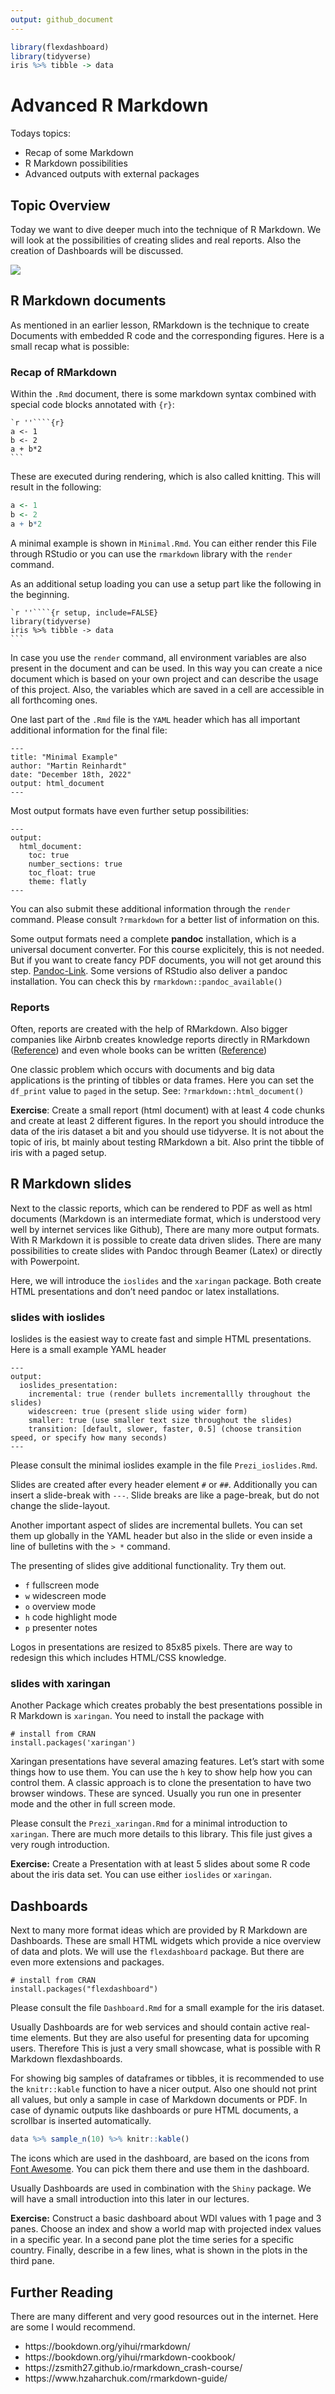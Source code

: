 ```yaml
---
output: github_document
---
```


```r
library(flexdashboard)
library(tidyverse)
iris %>% tibble -> data
```

# Advanced R Markdown

Todays topics:

* Recap of some Markdown
* R Markdown possibilities
* Advanced outputs with external packages 

## Topic Overview

Today we want to dive deeper much into the technique of R Markdown. We will look at the possibilities of creating slides and real reports. Also the creation of Dashboards will be discussed.

![](data-science-communicate.png)

## R Markdown documents

As mentioned in an earlier lesson, RMarkdown is the technique to create Documents with embedded R code and the corresponding figures. Here is a small recap what is possible:

### Recap of RMarkdown

Within the `.Rmd` document, there is some markdown syntax combined with special code blocks annotated with `{r}`:


````
`r ''````{r}
a <- 1
b <- 2
a + b*2
```
````

These are executed during rendering, which is also called knitting. This will result in the following:

```r
a <- 1
b <- 2
a + b*2
```

A minimal example is shown in `Minimal.Rmd`. You can either render this File through RStudio or you can use the `rmarkdown` library with the `render` command.

As an additional setup loading you can use a setup part like the following in the beginning.

````
`r ''````{r setup, include=FALSE}
library(tidyverse)
iris %>% tibble -> data
```
````


In case you use the `render` command, all environment variables are also present in the document and can be used. In this way you can create a nice document which is based on your own project and can describe the usage of this project. Also, the variables which are saved in a cell are accessible in all forthcoming ones.

One last part of the `.Rmd` file is the `YAML` header which has all important additional information for the final file:

```
---
title: "Minimal Example"
author: "Martin Reinhardt"
date: "December 18th, 2022"
output: html_document
---
```

Most output formats have even further setup possibilities:

```
---
output:
  html_document:
    toc: true
    number_sections: true
    toc_float: true
    theme: flatly
---
```

You can also submit these additional information through the `render` command. Please consult `?rmarkdown` for a better list of information on this.

Some output formats need a complete **pandoc** installation, which is a universal document converter. For this course explicitely, this is not needed. But if you want to create fancy PDF documents, you will not get around this step. [Pandoc-Link](https://pandoc.org/). Some versions of RStudio also deliver a pandoc installation. You can check this by `rmarkdown::pandoc_available()`

### Reports

Often, reports are created with the help of RMarkdown. Also bigger companies like Airbnb creates knowledge reports directly in RMarkdown  ([Reference](https://www.tandfonline.com/doi/abs/10.1080/00031305.2017.1392362?journalCode=utas20)) and even whole books can be written ([Reference](https://www.kff.org/health-costs/report/2017-employer-health-benefits-survey/))

One classic problem which occurs with documents and big data applications is the printing of tibbles or data frames. Here you can set the `df_print` value to `paged` in the setup. See: `?rmarkdown::html_document()`

**Exercise**: Create a small report (html document) with at least 4 code chunks and create at least 2 different figures. In the report you should introduce the data of the iris dataset a bit and you should use tidyverse. It is not about the topic of iris, bt mainly about testing RMarkdown a bit. Also print the tibble of iris with a paged setup.

## R Markdown slides

Next to the classic reports, which can be rendered to PDF as well as html documents (Markdown is an intermediate format, which is understood very well by internet services like Github), There are many more output formats. With R Markdown it is possible to create data driven slides. There are many possibilities to create slides with Pandoc through Beamer (Latex) or directly with Powerpoint.

Here, we will introduce the `ioslides` and the `xaringan` package. Both create HTML presentations and don't need pandoc or latex installations.

### slides with ioslides

Ioslides is the easiest way to create fast and simple HTML presentations. Here is a small example YAML header

```
---
output:
  ioslides_presentation:
    incremental: true (render bullets incrementallly throughout the slides)
    widescreen: true (present slide using wider form)
    smaller: true (use smaller text size throughout the slides)
    transition: [default, slower, faster, 0.5] (choose transition speed, or specify how many seconds)
---
```

Please consult the minimal ioslides example in the file `Prezi_ioslides.Rmd`.

Slides are created after every header element `#` or `##`. Additionally you can insert a slide-break with `---`. Slide breaks are like a page-break, but do not change the slide-layout.

Another important aspect of slides are incremental bullets. You can set them up globally in the YAML header but also in the slide or even inside a line of bulletins with the `> *` command.

The presenting of slides give additional functionality. Try them out.

* `f` fullscreen mode
* `w` widescreen mode
* `o` overview mode
* `h` code highlight mode
* `p` presenter notes

Logos in presentations are resized to 85x85 pixels. There are way to redesign this which includes HTML/CSS knowledge.

### slides with xaringan

Another Package which creates probably the best presentations possible in R Markdown is `xaringan`. You need to install the package with

```
# install from CRAN
install.packages('xaringan')
```

Xaringan presentations have several amazing features. Let's start with some things how to use them. You can use the `h` key to show help how you can control them. A classic approach is to clone the presentation to have two browser windows. These are synced. Usually you run one in presenter mode and the other in full screen mode.

Please consult the `Prezi_xaringan.Rmd` for a minimal introduction to `xaringan`. There are much more details to this library. This file just gives a very rough introduction.

**Exercise:**
Create a Presentation with at least 5 slides about some R code about the iris data set. You can use either `ioslides` or `xaringan`.

## Dashboards

Next to many more format ideas which are provided by R Markdown are Dashboards. These are small HTML widgets which provide a nice overview of data and plots. We will use the `flexdashboard` package. But there are even more extensions and packages.

```
# install from CRAN
install.packages("flexdashboard")
```

Please consult the file `Dashboard.Rmd` for a small example for the iris dataset.

Usually Dashboards are for web services and should contain active real-time elements. But they are also useful for presenting data for upcoming users. Therefore This is just a very small showcase, what is possible with R Markdown flexdashboards.

For showing big samples of dataframes or tibbles, it is recommended to use the `knitr::kable` function to have a nicer output. Also one should not print all  values, but only a sample in case of Markdown documents or PDF. In case of dynamic outputs like dashboards or pure HTML documents, a scrollbar is inserted automatically.

```r
data %>% sample_n(10) %>% knitr::kable()
```

The icons which are used in the dashboard, are based on the icons from [Font Awesome](https://fontawesome.com/). You can pick them there and use them in the dashboard.

Usually Dashboards are used in combination with the `Shiny` package. We will have a small introduction into this later in our lectures.

**Exercise:** Construct a basic dashboard about WDI values with 1 page and 3 panes. Choose an index and show a world map with projected index values in a specific year. In a second pane plot the time series for a specific country. Finally, describe in a few lines, what is shown in the plots in the third pane.
 
## Further Reading

There are many different and very good resources out in the internet. Here are some I would recommend.

* https://bookdown.org/yihui/rmarkdown/
* https://bookdown.org/yihui/rmarkdown-cookbook/
* https://zsmith27.github.io/rmarkdown_crash-course/
* https://www.hzaharchuk.com/rmarkdown-guide/

